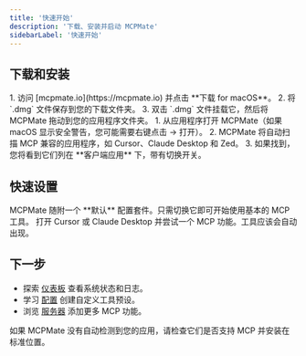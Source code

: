 ```yaml
---
title: '快速开始'
description: '下载、安装并启动 MCPMate'
sidebarLabel: '快速开始'
---
```



## 下载和安装

<AccordionGroup>
  <Accordion icon="download" title="下载 MCPMate">
    1. 访问 [mcpmate.io](https://mcpmate.io) 并点击 **下载 for macOS**。
    2. 将 `.dmg` 文件保存到您的下载文件夹。
    3. 双击 `.dmg` 文件挂载它，然后将 MCPMate 拖动到您的应用程序文件夹。
  </Accordion>
  
  <Accordion icon="rocket" title="首次启动">
    1. 从应用程序打开 MCPMate（如果 macOS 显示安全警告，您可能需要右键点击 → 打开）。
    2. MCPMate 将自动扫描 MCP 兼容的应用程序，如 Cursor、Claude Desktop 和 Zed。
    3. 如果找到，您将看到它们列在 **客户端应用** 下，带有切换开关。
  </Accordion>
</AccordionGroup>

## 快速设置

<CardGroup cols={2}>
  <Card title="启用默认配置" icon="toggle-on">
    MCPMate 随附一个 **默认** 配置套件。只需切换它即可开始使用基本的 MCP 工具。
  </Card>
  
  <Card title="在您的编辑器中测试" icon="code">
    打开 Cursor 或 Claude Desktop 并尝试一个 MCP 功能。工具应该会自动出现。
  </Card>
</CardGroup>

## 下一步

- 探索 [仪表板](/pages/dashboard) 查看系统状态和日志。
- 学习 [配置](/pages/profile) 创建自定义工具预设。
- 浏览 [服务器](/pages/servers) 添加更多 MCP 功能。

<Callout type="warning">
  如果 MCPMate 没有自动检测到您的应用，请检查它们是否支持 MCP 并安装在标准位置。
</Callout>

